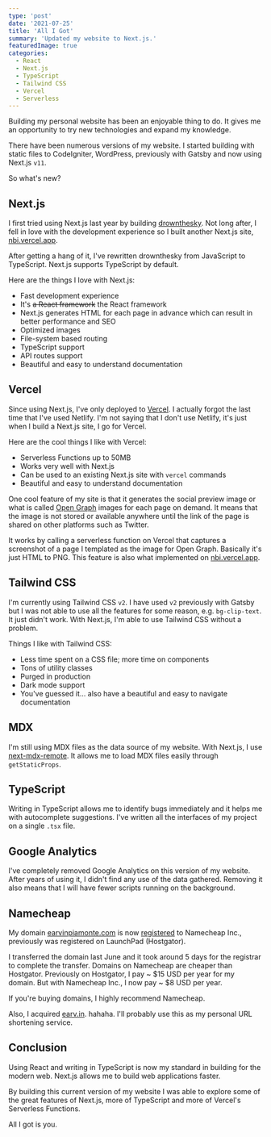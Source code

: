 ```yaml
---
type: 'post'
date: '2021-07-25'
title: 'All I Got'
summary: 'Updated my website to Next.js.'
featuredImage: true
categories:
  - React
  - Next.js
  - TypeScript
  - Tailwind CSS
  - Vercel
  - Serverless
---
```


Building my personal website has been an enjoyable thing to do. It gives me an opportunity to try new technologies and expand my knowledge.

There have been numerous versions of my website. I started building with static files to CodeIgniter, WordPress, previously with Gatsby and now using Next.js `v11`.

So what's new?

## Next.js

I first tried using Next.js last year by building [drownthesky](/craft/drownthesky). Not long after, I fell in love with the development experience so I built another Next.js site, [nbi.vercel.app](/craft/nbi.vercel.app).

After getting a hang of it, I've rewritten drownthesky from JavaScript to TypeScript. Next.js supports TypeScript by default.

Here are the things I love with Next.js:

- Fast development experience
- It's ~~a React framework~~ the React framework
- Next.js generates HTML for each page in advance which can result in better performance and SEO
- Optimized images
- File-system based routing
- TypeScript support
- API routes support
- Beautiful and easy to understand documentation

## Vercel

Since using Next.js, I've only deployed to [Vercel](https://vercel.com/). I actually forgot the last time that I've used Netlify. I'm not saying that I don't use Netlify, it's just when I build a Next.js site, I go for Vercel.

Here are the cool things I like with Vercel:

- Serverless Functions up to 50MB
- Works very well with Next.js
- Can be used to an existing Next.js site with `vercel` commands
- Beautiful and easy to understand documentation

One cool feature of my site is that it generates the social preview image or what is called [Open Graph](https://ogp.me/) images for each page on demand. It means that the image is not stored or available anywhere until the link of the page is shared on other platforms such as Twitter.

It works by calling a serverless function on Vercel that captures a screenshot of a page I templated as the image for Open Graph. Basically it's just HTML to PNG. This feature is also what implemented on [nbi.vercel.app](/craft/nbi.vercel.app).

## Tailwind CSS

I'm currently using Tailwind CSS `v2`. I have used `v2` previously with Gatsby but I was not able to use all the features for some reason, e.g. `bg-clip-text`. It just didn't work. With Next.js, I'm able to use Tailwind CSS without a problem.

Things I like with Tailwind CSS:

- Less time spent on a CSS file; more time on components
- Tons of utility classes
- Purged in production
- Dark mode support
- You've guessed it... also have a beautiful and easy to navigate documentation

## MDX

I'm still using MDX files as the data source of my website. With Next.js, I use [next-mdx-remote](https://github.com/hashicorp/next-mdx-remote). It allows me to load MDX files easily through `getStaticProps`.

## TypeScript

Writing in TypeScript allows me to identify bugs immediately and it helps me with autocomplete suggestions. I've written all the interfaces of my project on a single `.tsx` file.

## Google Analytics

I've completely removed Google Analytics on this version of my website. After years of using it, I didn't find any use of the data gathered. Removing it also means that I will have fewer scripts running on the background.

## Namecheap

My domain [earvinpiamonte.com](https://wwww.earvinpiamonte.com) is now [registered](https://www.namecheap.com/domains/whois/result?domain=earvinpiamonte.com) to Namecheap Inc., previously was registered on LaunchPad (Hostgator).

I transferred the domain last June and it took around 5 days for the registrar to complete the transfer. Domains on Namecheap are cheaper than Hostgator. Previously on Hostgator, I pay ~ $15 USD per year for my domain. But with Namecheap Inc., I now pay ~ $8 USD per year.

If you're buying domains, I highly recommend Namecheap.

Also, I acquired [earv.in](https://www.earv.in). hahaha. I'll probably use this as my personal URL shortening service.

## Conclusion

Using React and writing in TypeScript is now my standard in building for the modern web. Next.js allows me to build web applications faster.

By building this current version of my website I was able to explore some of the great features of Next.js, more of TypeScript and more of Vercel's Serverless Functions.

All I got is you.

<YouTubeVideo src="https://www.youtube.com/watch?v=X-sIsWrqAaU" />

